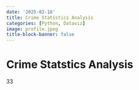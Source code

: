 ```yaml
---
date: '2025-02-18'
title: Crime Statistics Analysis
categories: [Python, Dataviz]
image: profile.jpeg
title-block-banner: false
---
```


# **Crime Statstics Analysis**

33